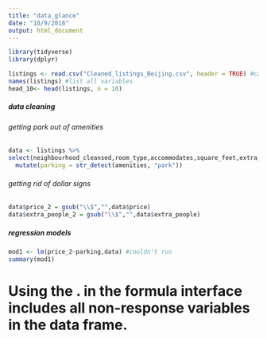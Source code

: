 ```yaml
---
title: "data_glance"
date: "10/9/2018"
output: html_document
---
```


```r
library(tidyverse)
library(dplyr)
```

```r
listings <- read.csv("Cleaned_listings_Beijing.csv", header = TRUE) #can read the file directly only if it is in the same folder
names(listings) #list all variables
head_10<- head(listings, n = 10)
```
##### data cleaning 
###### getting park out of amenities
```r
data <- listings %>%
select(neighbourhood_cleansed,room_type,accommodates,square_feet,extra_people,minimum_nights,instant_bookable, amenities, price) %>%
  mutate(parking = str_detect(amenities, "park"))
```
###### getting rid of dollar signs

```r
data$price_2 = gsub("\\$","",data$price)
data$extra_people_2 = gsub("\\$","",data$extra_people)
```

##### regression models 

```r
mod1 <- lm(price_2~parking,data) #couldn't run
summary(mod1)
```

# Using the . in the formula interface includes all non-response variables in the data frame.
